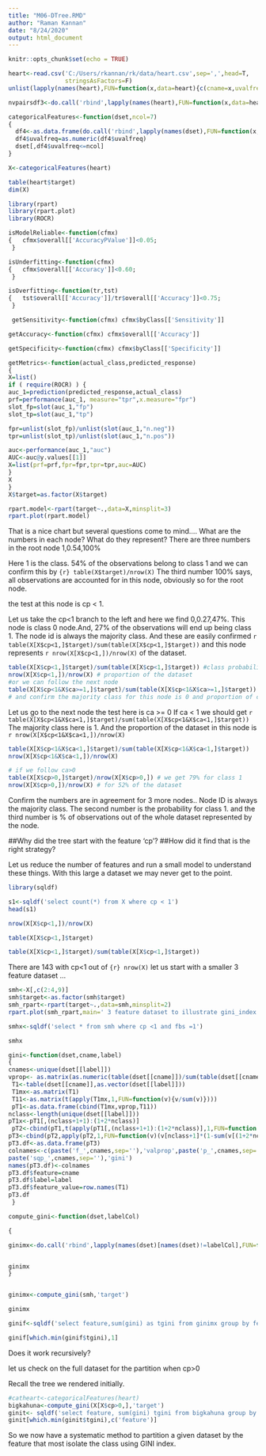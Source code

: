 ```yaml
---
title: "M06-DTree.RMD"
author: "Raman Kannan"
date: "8/24/2020"
output: html_document
---
```


```r
knitr::opts_chunk$set(echo = TRUE)
```




```r
heart<-read.csv('C:/Users/rkannan/rk/data/heart.csv',sep=',',head=T,
                stringsAsFactors=F)
unlist(lapply(names(heart),FUN=function(x,data=heart){c(cname=x,uvalfreq=length(unique(data[[x]])))}))

nvpairsdf3<-do.call('rbind',lapply(names(heart),FUN=function(x,data=heart){c(cname=x,uvalfreq=length(unique(data[[x]])))}))

categoricalFeatures<-function(dset,ncol=7)
{
  df4<-as.data.frame(do.call('rbind',lapply(names(dset),FUN=function(x,data=dset){c(cname=x,uvalfreq=length(unique(data[[x]])))})))
  df4$uvalfreq=as.numeric(df4$uvalfreq)
  dset[,df4$uvalfreq<=ncol]
}

X<-categoricalFeatures(heart)

table(heart$target)
dim(X)


```


```r
library(rpart)
library(rpart.plot)
library(ROCR)

isModelReliable<-function(cfmx)
{	cfmx$overall[['AccuracyPValue']]<0.05;
 }

isUnderfitting<-function(cfmx)
{	cfmx$overall[['Accuracy']]<0.60;
 }

isOverfitting<-function(tr,tst)
{	tst$overall[['Accuracy']]/tr$overall[['Accuracy']]<0.75;
 }

 getSensitivity<-function(cfmx) cfmx$byClass[['Sensitivity']]

getAccuracy<-function(cfmx) cfmx$overall[['Accuracy']]

getSpecificity<-function(cfmx) cfmx$byClass[['Specificity']]

getMetrics<-function(actual_class,predicted_response)
{
X=list()
if ( require(ROCR) ) {
auc_1=prediction(predicted_response,actual_class)
prf=performance(auc_1, measure="tpr",x.measure="fpr")
slot_fp=slot(auc_1,"fp")
slot_tp=slot(auc_1,"tp")

fpr=unlist(slot_fp)/unlist(slot(auc_1,"n.neg"))
tpr=unlist(slot_tp)/unlist(slot(auc_1,"n.pos"))

auc<-performance(auc_1,"auc")
AUC<-auc@y.values[[1]]
X=list(prf=prf,fpr=fpr,tpr=tpr,auc=AUC)
}
X
}
X$target=as.factor(X$target)

rpart.model<-rpart(target~.,data=X,minsplit=3)
rpart.plot(rpart.model)

```

That is a nice chart but several questions come to mind....
What are the numbers in each node?
What do they represent?
There are three numbers in the root node 1,0.54,100%

Here 1 is the class.
54% of the observations belong to class 1 and we can confirm this by 
```{r} table(X$target)/nrow(X)```
The third number 100% says, all observations are accounted for in this node, obviously so for the
root node.

the test at this node is cp < 1. 

Let us take the cp<1 branch to the left and here we find 0,0.27,47%.
This node is class 0 node.And, 27% of the observations will end up being class 1.
The node id is always the majority class. And these are easily confirmed 
`r table(X[X$cp<1,]$target)/sum(table(X[X$cp<1,]$target)) ` and this node represents
`r nrow(X[X$cp<1,])/nrow(X)` of the dataset.
```r
table(X[X$cp<1,]$target)/sum(table(X[X$cp<1,]$target)) #class probabilities 
nrow(X[X$cp<1,])/nrow(X) # proportion of the dataset
#or we can follow the next node
table(X[X$cp<1&X$ca>=1,]$target)/sum(table(X[X$cp<1&X$ca>=1,]$target))
# and confirm the majority class for this node is 0 and proportion of class 1 to be

```

Let us go to the next node the test here is ca >= 0
If ca < 1 we should get `r table(X[X$cp<1&X$ca<1,]$target)/sum(table(X[X$cp<1&X$ca<1,]$target)) `
The majority class here is 1. And the proportion of the dataset in this node is
`r nrow(X[X$cp<1&X$ca<1,])/nrow(X) `
```r
table(X[X$cp<1&X$ca<1,]$target)/sum(table(X[X$cp<1&X$ca<1,]$target))
nrow(X[X$cp<1&X$ca<1,])/nrow(X)

# if we follow ca>0
table(X[X$cp>0,]$target)/nrow(X[X$cp>0,]) # we get 79% for class 1
nrow(X[X$cp>0,])/nrow(X) # for 52% of the dataset
```
Confirm the numbers are in agreement for 3 more nodes..
Node ID is always the majority class.
The second number is the probability for class 1.
and the third number is % of observations out of the whole dataset represented by the node.


##Why did the tree start with the feature 'cp'?
##How did it find that is the right strategy?

Let us reduce the number of features and run a small model to understand 
these things. With this large a dataset we may never get to the point.


```r
library(sqldf)

s1<-sqldf('select count(*) from X where cp < 1')
head(s1)

nrow(X[X$cp<1,])/nrow(X)

table(X[X$cp<1,]$target)

table(X[X$cp<1,]$target)/sum(table(X[X$cp<1,]$target))
```
There are 143 with cp<1 out of ```{r} nrow(X) ``` let us start with a smaller 3 feature dataset ...
```r
smh<-X[,c(2:4,9)]
smh$target<-as.factor(smh$target)
smh_rpart<-rpart(target~.,data=smh,minsplit=2)
rpart.plot(smh_rpart,main=' 3 feature dataset to illustrate gini_index')


```

```r

smhx<-sqldf('select * from smh where cp <1 and fbs =1')

smhx

gini<-function(dset,cname,label)
{
cnames<-unique(dset[[label]])
vprop<- as.matrix(as.numeric(table(dset[[cname]])/sum(table(dset[[cname]]))))
 T1<-table(dset[[cname]],as.vector(dset[[label]]))
 T1mx<-as.matrix(T1)
 T11<-as.matrix(t(apply(T1mx,1,FUN=function(v){v/sum(v)})))
 pT1<-as.data.frame(cbind(T1mx,vprop,T11))
nclass<-length(unique(dset[[label]]))
pT1x<-pT1[,(nclass+1+1):(1+2*nclass)]
 pT2<-cbind(pT1,t(apply(pT1[,(nclass+1+1):(1+2*nclass)],1,FUN=function(v) v*v)))
pT3<-cbind(pT2,apply(pT2,1,FUN=function(v)(v[nclass+1]*(1-sum(v[(1+2*nclass+1):(1+3*nclass)])))))
pT3.df<-as.data.frame(pT3)
colnames<-c(paste('f_',cnames,sep=''),'valprop',paste('p_',cnames,sep=''),
paste('sqp_',cnames,sep=''),'gini')
names(pT3.df)<-colnames
pT3.df$feature=cname
pT3.df$label=label
pT3.df$feature_value=row.names(T1)
pT3.df
 }

compute_gini<-function(dset,labelCol)

{

ginimx<-do.call('rbind',lapply(names(dset)[names(dset)!=labelCol],FUN=function(x,df=dset,label=labelCol)gini(df,x,label)))


ginimx
}


ginimx<-compute_gini(smh,'target')

ginimx

ginif<-sqldf('select feature,sum(gini) as tgini from ginimx group by feature')

ginif[which.min(ginif$tgini),1]

```
Does it work recursively?

let us check on the full dataset for the partition when cp>0

Recall the tree we rendered initially.

```r
#catheart<-categoricalFeatures(heart)
bigkahuna<-compute_gini(X[X$cp>0,],'target')
ginit<- sqldf('select feature, sum(gini) tgini from bigkahuna group by feature')
ginit[which.min(ginit$tgini),c('feature')]
```

So we now have a systematic method to partition a given dataset
by the feature that most isolate the class using GINI index.

